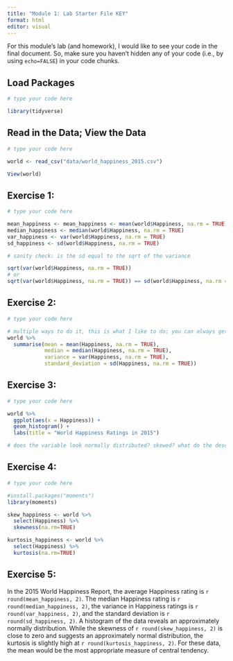 ```yaml
---
title: "Module 1: Lab Starter File KEY"
format: html
editor: visual
---
```


::: callout-important
For this module's lab (and homework), I would like to see your code in the final document. So, make sure you haven't hidden any of your code (i.e., by using `echo=FALSE`) in your code chunks.
:::

## Load Packages

```r

# type your code here

library(tidyverse)

```

## Read in the Data; View the Data

```r

# type your code here

world <- read_csv("data/world_happiness_2015.csv")

View(world)

```

## Exercise 1:

```r

# type your code here

mean_happiness <- mean_happiness <- mean(world$Happiness, na.rm = TRUE)
median_happiness <- median(world$Happiness, na.rm = TRUE)
var_happiness <- var(world$Happiness, na.rm = TRUE)
sd_happiness <- sd(world$Happiness, na.rm = TRUE)

# sanity check: is the sd equal to the sqrt of the variance

sqrt(var(world$Happiness, na.rm = TRUE))
# or
sqrt(var(world$Happiness, na.rm = TRUE)) == sd(world$Happiness, na.rm = TRUE)

```

## Exercise 2:

```r

# type your code here

# multiple ways to do it, this is what I like to do; you can always get fancier!
world %>% 
  summarise(mean = mean(Happiness, na.rm = TRUE),
            median = median(Happiness, na.rm = TRUE),
            variance = var(Happiness, na.rm = TRUE),
            standard_deviation = sd(Happiness, na.rm = TRUE))

```

## Exercise 3:

```r

# type your code here

world %>% 
  ggplot(aes(x = Happiness)) +
  geom_histogram() +
  labs(title = "World Happiness Ratings in 2015")

# does the variable look normally distributed? skewed? what do the descriptives suggest?

```

## Exercise 4:

```r

# type your code here

#install.packages("moments")
library(moments)

skew_happiness <- world %>% 
  select(Happiness) %>% 
  skewness(na.rm=TRUE)

kurtosis_happiness <- world %>% 
  select(Happiness) %>% 
  kurtosis(na.rm=TRUE)

```

## Exercise 5:

In the 2015 World Happiness Report, the average Happiness rating is `r round(mean_happiness, 2)`. The median Happiness rating is `r round(median_happiness, 2)`, the variance in Happiness ratings is `r round(var_happiness, 2)`, and the standard deviation is `r round(sd_happiness, 2)`. A histogram of the data reveals an approximately normally distribution. While the skewness of `r round(skew_happiness, 2)` is close to zero and suggests an approximately normal distribution, the kurtosis is slightly high at `r round(kurtosis_happiness, 2)`. For these data, the mean would be the most appropriate measure of central tendency.
